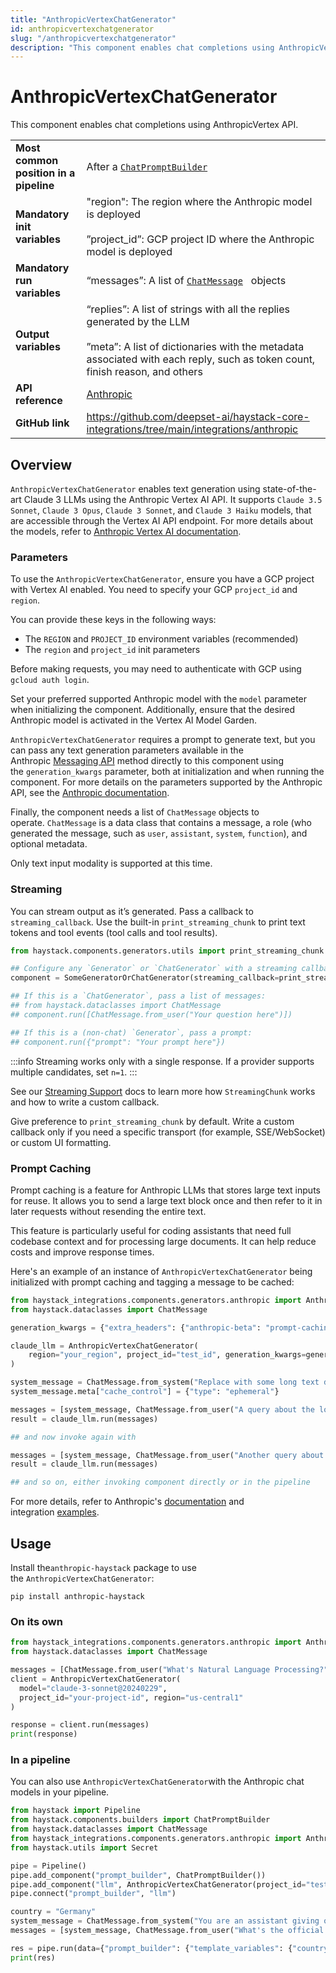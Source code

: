 ```yaml
---
title: "AnthropicVertexChatGenerator"
id: anthropicvertexchatgenerator
slug: "/anthropicvertexchatgenerator"
description: "This component enables chat completions using AnthropicVertex API."
---
```


# AnthropicVertexChatGenerator

This component enables chat completions using AnthropicVertex API.

|  |  |
| --- | --- |
| **Most common position in a pipeline** | After a [`ChatPromptBuilder`](/docs/pipeline-components/builders/chatpromptbuilder.mdx) |
| **Mandatory init variables** | "region": The region where the Anthropic model is deployed  <br /> <br />”project_id”: GCP project ID where the Anthropic model is deployed |
| **Mandatory run variables** | “messages”: A list of [`ChatMessage`](https://docs.haystack.deepset.ai/docs/concepts/data-classes.mdx#chatmessage)   objects |
| **Output variables** | “replies”: A list of strings with all the replies generated by the LLM  <br /> <br />”meta”: A list of dictionaries with the metadata associated with each reply, such as token count, finish reason, and others |
| **API reference** | [Anthropic](/reference/integrations-anthropic) |
| **GitHub link** | https://github.com/deepset-ai/haystack-core-integrations/tree/main/integrations/anthropic |

## Overview

`AnthropicVertexChatGenerator` enables text generation using state-of-the-art Claude 3 LLMs using the Anthropic Vertex AI API.
It supports   `Claude 3.5 Sonnet`, `Claude 3 Opus`, `Claude 3 Sonnet`, and `Claude 3 Haiku` models, that are accessible through the Vertex AI API endpoint. For more details about the models, refer to [Anthropic Vertex AI documentation](https://docs.anthropic.com/en/api/claude-on-vertex-ai).

### Parameters

To use the `AnthropicVertexChatGenerator`, ensure you have a GCP project with Vertex AI enabled. You need to specify your GCP `project_id` and `region`.

You can provide these keys in the following ways:

- The `REGION` and `PROJECT_ID` environment variables (recommended)
- The `region` and `project_id` init parameters

Before making requests, you may need to authenticate with GCP using `gcloud auth login`.

Set your preferred supported Anthropic model with the `model` parameter when initializing the component. Additionally, ensure that the desired Anthropic model is activated in the Vertex AI Model Garden.

`AnthropicVertexChatGenerator` requires a prompt to generate text, but you can pass any text generation parameters available in the Anthropic [Messaging API](https://docs.anthropic.com/en/api/messages) method directly to this component using the `generation_kwargs` parameter, both at initialization and when running the component. For more details on the parameters supported by the Anthropic API, see the [Anthropic documentation](https://docs.anthropic.com/).

Finally, the component needs a list of `ChatMessage` objects to operate. `ChatMessage` is a data class that contains a message, a role (who generated the message, such as `user`, `assistant`, `system`, `function`), and optional metadata.

Only text input modality is supported at this time.

### Streaming

You can stream output as it’s generated. Pass a callback to `streaming_callback`. Use the built-in `print_streaming_chunk` to print text tokens and tool events (tool calls and tool results).

```python
from haystack.components.generators.utils import print_streaming_chunk

## Configure any `Generator` or `ChatGenerator` with a streaming callback
component = SomeGeneratorOrChatGenerator(streaming_callback=print_streaming_chunk)

## If this is a `ChatGenerator`, pass a list of messages:
## from haystack.dataclasses import ChatMessage
## component.run([ChatMessage.from_user("Your question here")])

## If this is a (non-chat) `Generator`, pass a prompt:
## component.run({"prompt": "Your prompt here"})
```

:::info
Streaming works only with a single response. If a provider supports multiple candidates, set `n=1`.
:::

See our [Streaming Support](guides-to-generators/choosing-the-right-generator.mdx#streaming-support) docs to learn more how `StreamingChunk` works and how to write a custom callback.

Give preference to `print_streaming_chunk` by default. Write a custom callback only if you need a specific transport (for example, SSE/WebSocket) or custom UI formatting.

### Prompt Caching

Prompt caching is a feature for Anthropic LLMs that stores large text inputs for reuse. It allows you to send a large text block once and then refer to it in later requests without resending the entire text.

This feature is particularly useful for coding assistants that need full codebase context and for processing large documents. It can help reduce costs and improve response times.

Here's an example of an instance of `AnthropicVertexChatGenerator` being initialized with prompt caching and tagging a message to be cached:

```python
from haystack_integrations.components.generators.anthropic import AnthropicVertexChatGenerator
from haystack.dataclasses import ChatMessage

generation_kwargs = {"extra_headers": {"anthropic-beta": "prompt-caching-2024-07-31"}}

claude_llm = AnthropicVertexChatGenerator(
    region="your_region", project_id="test_id", generation_kwargs=generation_kwargs
)

system_message = ChatMessage.from_system("Replace with some long text documents, code or instructions")
system_message.meta["cache_control"] = {"type": "ephemeral"}

messages = [system_message, ChatMessage.from_user("A query about the long text for example")]
result = claude_llm.run(messages)

## and now invoke again with

messages = [system_message, ChatMessage.from_user("Another query about the long text etc")]
result = claude_llm.run(messages)

## and so on, either invoking component directly or in the pipeline
```

For more details, refer to Anthropic's [documentation](https://docs.anthropic.com/en/docs/build-with-claude/prompt-caching) and integration [examples](https://github.com/deepset-ai/haystack-core-integrations/tree/main/integrations/anthropic/example).

## Usage

Install the`anthropic-haystack` package to use the `AnthropicVertexChatGenerator`:

```shell
pip install anthropic-haystack
```

### On its own

```python
from haystack_integrations.components.generators.anthropic import AnthropicVertexChatGenerator
from haystack.dataclasses import ChatMessage

messages = [ChatMessage.from_user("What's Natural Language Processing?")]
client = AnthropicVertexChatGenerator(
  model="claude-3-sonnet@20240229",
  project_id="your-project-id", region="us-central1"
)

response = client.run(messages)
print(response)
```

### In a pipeline

You can also use `AnthropicVertexChatGenerator`with the Anthropic chat models in your pipeline.

```python
from haystack import Pipeline
from haystack.components.builders import ChatPromptBuilder
from haystack.dataclasses import ChatMessage
from haystack_integrations.components.generators.anthropic import AnthropicVertexChatGenerator
from haystack.utils import Secret

pipe = Pipeline()
pipe.add_component("prompt_builder", ChatPromptBuilder())
pipe.add_component("llm", AnthropicVertexChatGenerator(project_id="test_id", region="us-central1"))
pipe.connect("prompt_builder", "llm")

country = "Germany"
system_message = ChatMessage.from_system("You are an assistant giving out valuable information to language learners.")
messages = [system_message, ChatMessage.from_user("What's the official language of {{ country }}?")]

res = pipe.run(data={"prompt_builder": {"template_variables": {"country": country}, "template": messages}})
print(res)

```
